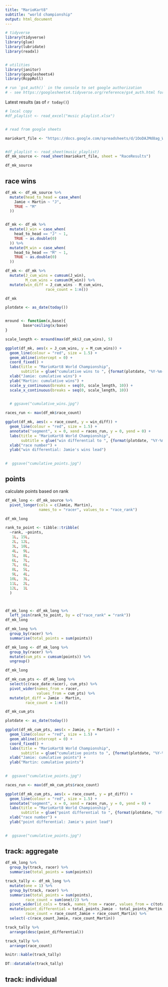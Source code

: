 ```yaml
---
title: "MarioKart8"
subtitle: "world championship"
output: html_document
---
```



```r
# tidyverse
library(tidyverse)
library(glue)
library(lubridate)
library(readxl)


# utilities
library(janitor)
library(googlesheets4)
library(RcppRoll) 

# run `gs4_auth()` in the console to set google authorization
# - see https://googlesheets4.tidyverse.org/reference/gs4_auth.html for details


```


Latest results (as of `r today()`)

```r
# local copy
#df_playlist <- read_excel("music playlist.xlsx")


# read from google sheets

mariokart_file <- "https://docs.google.com/spreadsheets/d/1OoDAJMd8ag_W7DtRXyVsfx2VrQes4LqCDYhuLldUwuU/edit?usp=sharing"


#df_playlist <- read_sheet(music_playlist)
df_mk_source <- read_sheet(mariokart_file, sheet = "RaceResults")

df_mk_source

```



## race wins


```r

df_mk <- df_mk_source %>% 
  mutate(head_to_head = case_when(
    Jamie < Martin ~ "J",
    TRUE ~ "M"
  ))


df_mk <- df_mk %>% 
  mutate(J_win = case_when(
    head_to_head == "J" ~ 1,
    TRUE ~ as.double(0)
  )) %>% 
  mutate(M_win = case_when(
    head_to_head == "M" ~ 1,
    TRUE ~ as.double(0)
  ))  

df_mk <- df_mk %>% 
  mutate(J_cum_wins = cumsum(J_win),
         M_cum_wins = cumsum(M_win)) %>% 
  mutate(win_diff = J_cum_wins - M_cum_wins,
                  race_count = 1:n())

df_mk
```


```r

plotdate <- as_date(today())


mround <- function(x,base){
        base*ceiling(x/base)
}

scale_length <- mround(max(df_mk$J_cum_wins), 5)

ggplot(df_mk, aes(x = J_cum_wins, y = M_cum_wins)) +
  geom_line(colour = "red", size = 1.5) +
  geom_abline(intercept = 0) +
  coord_fixed() +
  labs(title = "MarioKart8 World Championship",
       subtitle = glue("cumulative wins to ", {format(plotdate, "%Y-%m-%d")})) +
  xlab("Jamie: cumulative wins") +
  ylab("Martin: cumulative wins") +
  scale_y_continuous(breaks = seq(0, scale_length, 10)) +
  scale_x_continuous(breaks = seq(0, scale_length, 10)) 
  

  # ggsave("cumulative_wins.jpg")

```



```r

races_run <- max(df_mk$race_count)

ggplot(df_mk, aes(x = race_count, y = win_diff)) +
  geom_line(colour = "red", size = 1.5) +
  annotate("segment", x = 0, xend = races_run, y = 0, yend = 0) +
  labs(title = "MarioKart8 World Championship",
       subtitle = glue("win differential to ", {format(plotdate, "%Y-%m-%d")})) +
  xlab("race number") +
  ylab("win differential: Jamie's wins lead")
  

#  ggsave("cumulative_points.jpg")


```

## points

calculate points based on rank


```r

df_mk_long <- df_mk_source %>% 
  pivot_longer(cols = c(Jamie, Martin),
               names_to = "racer", values_to = "race_rank")

df_mk_long

```

```r

rank_to_point <- tibble::tribble(
  ~rank, ~points,
   1L, 15L,
   2L, 12L,
   3L, 10L,
   4L,  9L,
   5L,  8L,
   6L,  7L,
   7L,  6L,
   8L,  5L,
   9L,  4L,
  10L,  3L,
  11L,  2L,
  12L,  1L
  )



df_mk_long <- df_mk_long %>% 
  left_join(rank_to_point, by = c("race_rank" = "rank"))
df_mk_long

```


```r

df_mk_long %>% 
  group_by(racer) %>% 
  summarise(total_points = sum(points))

```


```r

df_mk_long <- df_mk_long %>% 
  group_by(racer) %>% 
  mutate(cum_pts = cumsum(points)) %>% 
  ungroup()

df_mk_long

df_mk_cum_pts <- df_mk_long %>% 
  select(c(race_date:racer), cum_pts) %>% 
  pivot_wider(names_from = racer,
              values_from = cum_pts) %>% 
  mutate(pt_diff = Jamie - Martin,
         race_count = 1:n())

df_mk_cum_pts

```

```r

plotdate <- as_date(today())

ggplot(df_mk_cum_pts, aes(x = Jamie, y = Martin)) +
  geom_line(colour = "red", size = 1.5) +
  geom_abline(intercept = 0) +
  coord_fixed() +
  labs(title = "MarioKart8 World Championship",
       subtitle = glue("cumulative points to ", {format(plotdate, "%Y-%m-%d")})) +
  xlab("Jamie: cumulative points") +
  ylab("Martin: cumulative points")
  

#  ggsave("cumulative_points.jpg")

```

```r

races_run <- max(df_mk_cum_pts$race_count)

ggplot(df_mk_cum_pts, aes(x = race_count, y = pt_diff)) +
  geom_line(colour = "red", size = 1.5) +
  annotate("segment", x = 0, xend = races_run, y = 0, yend = 0) +
  labs(title = "MarioKart8 World Championship",
       subtitle = glue("point differential to ", {format(plotdate, "%Y-%m-%d")})) +
  xlab("race number") +
  ylab("point differential: Jamie's point lead")
  

#  ggsave("cumulative_points.jpg")


```

## track: aggregate


```r

df_mk_long %>% 
  group_by(track, racer) %>% 
  summarise(total_points = sum(points))

```

```r

track_tally <- df_mk_long %>% 
  mutate(one = 1) %>% 
  group_by(track, racer) %>% 
  summarise(total_points = sum(points),
         race_count = sum(one)/2) %>%
  pivot_wider(id_cols = track, names_from = racer, values_from = c(total_points, race_count)) %>% 
  mutate(point_differential = total_points_Jamie - total_points_Martin,
         race_count = race_count_Jamie + race_count_Martin) %>% 
  select(-c(race_count_Jamie, race_count_Martin)) 

```


```r

track_tally %>% 
  arrange(desc(point_differential))

track_tally %>% 
  arrange(race_count)

```


```r

knitr::kable(track_tally)

```



```r

DT::datatable(track_tally)

```

## track: individual




